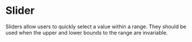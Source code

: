 # Slider

Sliders allow users to quickly select a value within a range. They should be used when the upper and lower bounds to the range are invariable.